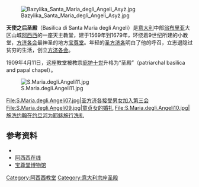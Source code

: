 {{NoteTA
|1=zh-hans:天使之后;zh-hant:天使之后;
}}
[[File:Bazylika_Santa_Maria_degli_Angeli_Asyż.jpg|thumb]]

'''天使之后圣殿'''（Basilica di Santa Maria degli Angeli）是[[意大利|意大利]]中部[[翁布里亚|翁布里亚]]大区山城[[阿西西|阿西西]]的一座天主教堂，建于1569年到1679年，环绕着9世纪所建的小教堂，[[方济各会|方济各会]]最神圣的地方[[宝尊堂|宝尊堂]]。年轻的[[圣方济各|圣方济各]]明白了他的呼召，立志退隐过贫穷的生活，创立[[方济各会|方济各会]]。

1909年4月11日，这座教堂被教宗[[庇护十世|庇护十世]]升格为“圣殿”（patriarchal basilica and papal chapel）。

[[File:S.Maria.degli.Angeli11.jpg|thumb]]

<gallery>
File:S.Maria.degli.Angeli07.jpg|圣方济各接受男女加入第三会
File:S.Maria.degli.Angeli09.jpg|童贞女的婚礼
File:S.Maria.degli.Angeli10.jpg|施洗约翰在约旦河为耶稣施行洗礼
</gallery>

==参考资料==
{{Reflist}}
*{{cite book|last=Bellucci|first=G.|year=2005|title=Assisi, Heart of the World|publisher=Edizioni Porziuncola|location=Assisi}}
*[http://www.assisionline.com/assisi__161.html 阿西西在线] {{Wayback|url=http://www.assisionline.com/assisi__161.html |date=20200926220257 }}
*[https://archive.is/20070927051724/http://www.porziuncola.org/english/museoeng.htm 宝尊堂博物馆]

{{coord|43|03|30|N|12|34|50|E|region:IT-PG_type:landmark_source:dewiki|display=title}}
{{Landmarks of Umbria}}

{{Authority control}}
[[Category:阿西西教堂|Category:阿西西教堂]]
[[Category:意大利宗座圣殿|Category:意大利宗座圣殿]]